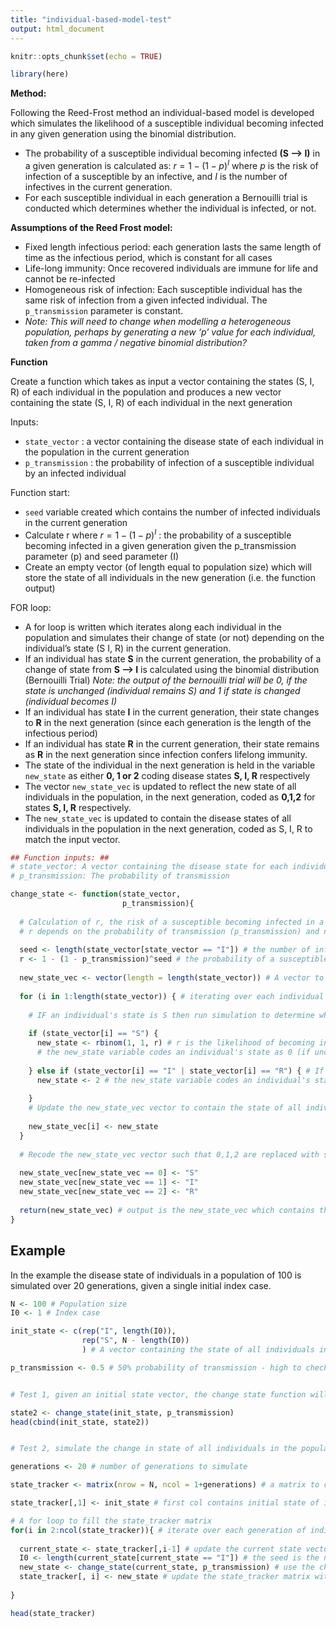 ```yaml
---
title: "individual-based-model-test"
output: html_document
---
```


```r
knitr::opts_chunk$set(echo = TRUE)

library(here)
```

**Method:**

Following the Reed-Frost method an individual-based model is developed which simulates the likelihood of a susceptible individual becoming infected in any given generation using the binomial distribution. 

- The probability of a susceptible individual becoming infected **(S --> I)** in a given generation is calculated as: $r = 1-(1-p)^I$ where $p$ is the risk of infection of a susceptible by an infective, and $I$ is the number of infectives in the current generation. 
- For each susceptible individual in each generation a Bernouilli trial is conducted which determines whether the individual is infected, or not.


**Assumptions of the Reed Frost model:**  

- Fixed length infectious period: each generation lasts the same length of time as the infectious period, which is constant for all cases
- Life-long immunity: Once recovered individuals are immune for life and cannot be re-infected
- Homogeneous risk of infection: Each susceptible individual has the same risk of infection from a given infected individual. The `p_transmission` parameter is constant.  
- *Note: This will need to change when modelling a heterogeneous population, perhaps by generating a new 'p' value for each individual, taken from a gamma / negative binomial distribution?*


**Function**  

Create a function which takes as input a vector containing the states (S, I, R) of each individual in the population  and produces a new vector containing the state (S, I, R) of each individual in the next generation

Inputs:

- `state_vector` : a vector containing the disease state of each individual in the population in the current generation
- `p_transmission` : the probability of infection of a susceptible individual by an infected individual

Function start:

- `seed` variable created which contains the number of infected individuals in the current generation 
- Calculate r where $r = 1-(1-p)^I$ : the probability of a susceptible becoming infected in a given generation given the p_transmission parameter (p) and seed parameter (I)
- Create an empty vector (of length equal to population size) which will store the state of all individuals in the new generation (i.e. the function output)

FOR loop: 

- A for loop is written which iterates along each individual in the population and simulates their change of state (or not) depending on the individual's state (S I, R) in the current generation. 
- If an individual has state **S** in the current generation, the probability of a change of state from **S --> I** is calculated using the binomial distribution (Bernouilli Trial) *Note: the output of the bernouilli trial will be 0, if the state is unchanged (individual remains S) and 1 if state is changed (individual becomes I)*
- If an individual has state **I** in the current generation, their state changes to **R** in the next generation (since each generation is the length of the infectious period)
- If an individual has state **R** in the current generation, their state remains as **R** in the next generation since infection confers lifelong immunity.
- The state of the individual in the next generation is held in the variable `new_state` as either **0, 1 or 2** coding disease states **S, I, R** respectively
- The vector `new_state_vec` is updated to reflect the new state of all individuals in the population, in the next generation, coded as **0,1,2** for states **S, I, R** respectively.
- The `new_state_vec` is updated to contain the disease states of all individuals in the population in the next generation, coded as S, I, R to match the input vector.




```r

## Function inputs: ##
# state_vector: A vector containing the disease state for each individual in a population
# p_transmission: The probability of transmission

change_state <- function(state_vector, 
                         p_transmission){
  
  # Calculation of r, the risk of a susceptible becoming infected in a given generation
  # r depends on the probability of transmission (p_transmission) and number of infectives in the current generation (seed)
  
  seed <- length(state_vector[state_vector == "I"]) # the number of infected individuals in the current generation
  r <- 1 - (1 - p_transmission)^seed # the probability of a susceptible individual becoming infected in a given generation
  
  new_state_vec <- vector(length = length(state_vector)) # A vector to store the new disease states for all individuals in the population
  
  for (i in 1:length(state_vector)) { # iterating over each individual in the population
    
    # IF an individual's state is S then run simulation to determine whether the individual becomes infected by a Bernouilli Trial (binomial distribution) with probability of infection, r. 
    
    if (state_vector[i] == "S") { 
      new_state <- rbinom(1, 1, r) # r is the likelihood of becoming infected, size = 1 (since 1 individual is being considered), n = 1 (since 1 trial)
      # the new_state variable codes an individual's state as 0 (if unchanged, S) and 1 (if changed, I)
      
    } else if (state_vector[i] == "I" | state_vector[i] == "R") { # If an individual's state is either I or R then the new state will be R
      new_state <- 2 # the new_state variable codes an individual's state as 2, denoting R
    
    }
    # Update the new_state_vec vector to contain the state of all individuals in the population in the new generation, coded as 0,1,2 for S,I,R states respectively.
    
    new_state_vec[i] <- new_state 
  }
  
  # Recode the new_state_vec vector such that 0,1,2 are replaced with strings S, I, R, as in the input state_vector, for future useability (see example below)
  
  new_state_vec[new_state_vec == 0] <- "S"
  new_state_vec[new_state_vec == 1] <- "I"
  new_state_vec[new_state_vec == 2] <- "R"
  
  return(new_state_vec) # output is the new_state_vec which contains the state of all individuals in the new generation
}


```



## Example

In the example the disease state of individuals in a population of 100 is simulated over 20 generations, given a single initial index case.

```r


N <- 100 # Population size
I0 <- 1 # Index case

init_state <- c(rep("I", length(I0)), 
                rep("S", N - length(I0))
                ) # A vector containing the state of all individuals in the populationL: a single index case (I0) and the remaining all susceptible

p_transmission <- 0.5 # 50% probability of transmission - high to check functionality!


# Test 1, given an initial state vector, the change state function will produce a vector containing the state of all individuals in the next generation

state2 <- change_state(init_state, p_transmission)
head(cbind(init_state, state2))


# Test 2, simulate the change in state of all individuals in the population over 20 generations, create a matrix to contain the state change.

generations <- 20 # number of generations to simulate

state_tracker <- matrix(nrow = N, ncol = 1+generations) # a matrix to contain the disease state of all individuals over 20 generations, ncol = 1 + generations with first col containing initial states

state_tracker[,1] <- init_state # first col contains initial state of individuals in population

# A for loop to fill the state_tracker matrix
for(i in 2:ncol(state_tracker)){ # iterate over each generation of individuals
  
  current_state <- state_tracker[,i-1] # update the current state vector to reflect the state in the current generation 
  I0 <- length(current_state[current_state == "I"]) # the seed is the number of infectives in the current generation (held in current_state)
  new_state <- change_state(current_state, p_transmission) # use the change_state function to update the state of the individuals in the population, new_state is a vector containing disease states of all individuals in the new generation
  state_tracker[, i] <- new_state # update the state_tracker matrix with the new_state vector for the new generation
  
}

head(state_tracker)

```


